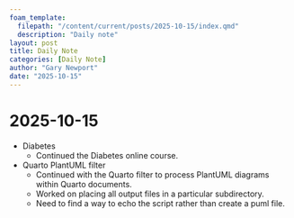 ```yaml
---
foam_template:
  filepath: "/content/current/posts/2025-10-15/index.qmd"
  description: "Daily note"
layout: post
title: Daily Note
categories: [Daily Note]
author: "Gary Newport"
date: "2025-10-15"
---
```


# 2025-10-15

- Diabetes
  - Continued the Diabetes online course.
  
- Quarto PlantUML filter
  - Continued with the Quarto filter to process PlantUML diagrams within Quarto documents.
  - Worked on placing all output files in a particular subdirectory. 
  - Need to find a way to echo the script rather than create a puml file.
  



    